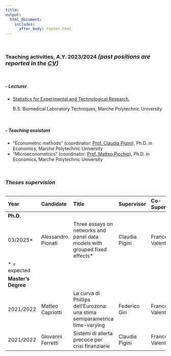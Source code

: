 ```yaml
---
title: 
output: 
  html_document:
    includes:
      after_body: footer.html
---
```




<p>&nbsp;</p>

### **Teaching activities, A.Y. 2023/2024** <font size=4>  ***(past positions are reported in the [CV](CV.html))*** </font> 
<p>&nbsp;</p>
##### ***- Lecturer***
  * [Statistics for Experimental and Technological Research](https://guide.univpm.it/af.php?lang=lang-eng&af=127337){target="_blank"},
    
    B.S. Biomedical Laboratory Techniques, Marche Polytechnic University

<p>&nbsp;</p>
##### ***-  Teaching assistant***
* "Econometric methods"
(coordinator: [Prof. Claudia Pigini](https://www.univpm.it/Entra/Economia_7/docname/idsel/725/docname/CLAUDIA%20PIGINI){target="_blank"}), Ph.D. in Economics, Marche Polytechnic University
* “Microeconometrics”
(coordinator: [Prof. Matteo Picchio](https://sites.google.com/site/matteopicchio/){target="_blank"}), Ph.D. in Economics, Marche Polytechnic University

<p>&nbsp;</p>



### ***Theses supervision***




<table>



Year                Candidate            Title                                                                           Supervisor          Co-Supervisor
------------        ------------------   ----------------------------------------------------------------------------    -----------------   -------------------
**Ph.D.**
03/2025*            Alessandro Pionati   Three essays on networks and panel data models with grouped fixed effects*      Claudia Pigini      Francesco Valentini
* = expected
**Master's Degree** 
2021/2022           Matteo Capriotti     La curva di Phillips dell'Eurozona: una stima semiparametrica time-varying      Federico Giri       Francesco Valentini
2021/2022           Giovanni Ferretti    Sistemi di allerta precoce per crisi finanziarie                                Claudia Pigini      Francesco Valentini

</table>




